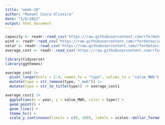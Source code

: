 ```yaml
---
title: "week-18"
author: "Maxwel Coura Oliveira"
date: "5/6/2022"
output: html_document
---
```


```r
capacity <- readr::read_csv('https://raw.githubusercontent.com/rfordatascience/tidytuesday/master/data/2022/2022-05-03/capacity.csv')
wind <- readr::read_csv('https://raw.githubusercontent.com/rfordatascience/tidytuesday/master/data/2022/2022-05-03/wind.csv')
solar <- readr::read_csv('https://raw.githubusercontent.com/rfordatascience/tidytuesday/master/data/2022/2022-05-03/solar.csv')
average_cost <- readr::read_csv('https://raw.githubusercontent.com/rfordatascience/tidytuesday/master/data/2022/2022-05-03/average_cost.csv')
```

```r
library(tidyverse)
library(ggthemes)
```

```r
average_cost |> 
  pivot_longer(cols = 2:4, names_to = "type", values_to = "value_MWh") |> 
  mutate(type = str_remove(type, "_mwh")) |> 
  mutate(type = str_to_title(type)) -> average_cost1
```

```r
average_cost1 |> 
  ggplot(aes(x = year, y = value_MWh, color = type)) +
  geom_point() +
  geom_line() +
  theme_hc() +
  scale_y_continuous(limits = c(0, 200), labels = scales::dollar_format(prefix = "$"))
```

